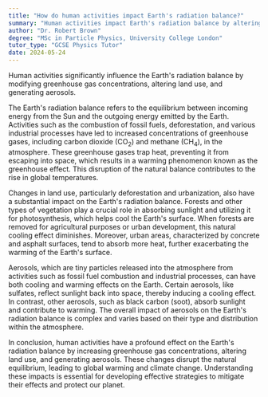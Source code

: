 ```yaml
---
title: "How do human activities impact Earth's radiation balance?"
summary: "Human activities impact Earth's radiation balance by altering greenhouse gas concentrations, changing land use, and producing aerosols."
author: "Dr. Robert Brown"
degree: "MSc in Particle Physics, University College London"
tutor_type: "GCSE Physics Tutor"
date: 2024-05-24
---
```


Human activities significantly influence the Earth's radiation balance by modifying greenhouse gas concentrations, altering land use, and generating aerosols.

The Earth's radiation balance refers to the equilibrium between incoming energy from the Sun and the outgoing energy emitted by the Earth. Activities such as the combustion of fossil fuels, deforestation, and various industrial processes have led to increased concentrations of greenhouse gases, including carbon dioxide ($\text{CO}_2$) and methane ($\text{CH}_4$), in the atmosphere. These greenhouse gases trap heat, preventing it from escaping into space, which results in a warming phenomenon known as the greenhouse effect. This disruption of the natural balance contributes to the rise in global temperatures.

Changes in land use, particularly deforestation and urbanization, also have a substantial impact on the Earth's radiation balance. Forests and other types of vegetation play a crucial role in absorbing sunlight and utilizing it for photosynthesis, which helps cool the Earth's surface. When forests are removed for agricultural purposes or urban development, this natural cooling effect diminishes. Moreover, urban areas, characterized by concrete and asphalt surfaces, tend to absorb more heat, further exacerbating the warming of the Earth's surface.

Aerosols, which are tiny particles released into the atmosphere from activities such as fossil fuel combustion and industrial processes, can have both cooling and warming effects on the Earth. Certain aerosols, like sulfates, reflect sunlight back into space, thereby inducing a cooling effect. In contrast, other aerosols, such as black carbon (soot), absorb sunlight and contribute to warming. The overall impact of aerosols on the Earth's radiation balance is complex and varies based on their type and distribution within the atmosphere.

In conclusion, human activities have a profound effect on the Earth's radiation balance by increasing greenhouse gas concentrations, altering land use, and generating aerosols. These changes disrupt the natural equilibrium, leading to global warming and climate change. Understanding these impacts is essential for developing effective strategies to mitigate their effects and protect our planet.
    